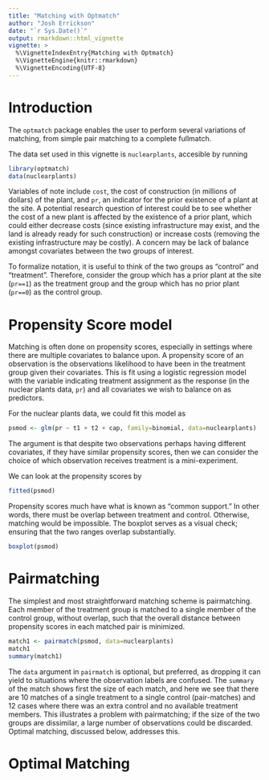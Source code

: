 ```yaml
---
title: "Matching with Optmatch"
author: "Josh Errickson"
date: "`r Sys.Date()`"
output: rmarkdown::html_vignette
vignette: >
  %\VignetteIndexEntry{Matching with Optmatch}
  %\VignetteEngine{knitr::rmarkdown}
  %\VignetteEncoding{UTF-8}
---
```


# Introduction

The `optmatch` package enables the user to perform several variations of
matching, from simple pair matching to a complete fullmatch.

The data set used in this vignette is `nuclearplants`, accesible by running

```r
library(optmatch)
data(nuclearplants)
```

Variables of note include `cost`, the cost of construction (in millions of
dollars) of the plant, and `pr`, an indicator for the prior existence of a plant
at the site. A potential research question of interest could be to see whether
the cost of a new plant is affected by the existence of a prior plant, which
could either decrease costs (since existing infrastructure may exist, and the
land is already ready for such construction) or increase costs (removing the
existing infrastructure may be costly). A concern may be lack of balance amongst
covariates between the two groups of interest.

To formalize notation, it is useful to think of the two groups as "control" and
"treatment". Therefore, consider the group which has a prior plant at the site
(`pr==1`) as the treatment group and the group which has no prior plant
(`pr==0`) as the control group.

# Propensity Score model

Matching is often done on propensity scores, especially in settings where there
are multiple covariates to balance upon. A propensity score of an observation is
the observations likelihood to have been in the treatment group given their
covariates. This is fit using a logistic regression model with the variable
indicating treatment assignment as the response (in the nuclear plants data,
`pr`) and all covariates we wish to balance on as predictors.

For the nuclear plants data, we could fit this model as

```r
psmod <- glm(pr ~ t1 + t2 + cap, family=binomial, data=nuclearplants)
```

The argument is that despite two observations perhaps having different
covariates, if they have similar propensity scores, then we can consider the
choice of which observation receives treatment is a mini-experiment.

We can look at the propensity scores by

```r
fitted(psmod)
```

Propensity scores much have what is known as "common support." In other words,
there must be overlap between treatment and control. Otherwise, matching would
be impossible. The boxplot serves as a visual check; ensuring that the two
ranges overlap substantially.

```r
boxplot(psmod)
```

# Pairmatching

The simplest and most straightforward matching scheme is pairmatching. Each
member of the treatment group is matched to a single member of the control
group, without overlap, such that the overall distance between propensity scores
in each matched pair is minimized.

```r
match1 <- pairmatch(psmod, data=nuclearplants)
match1
summary(match1)
```

The `data` argument in `pairmatch` is optional, but preferred, as dropping it
can yield to situations where the observation labels are confused. The `summary`
of the match shows first the size of each match, and here we see that there are
10 matches of a single treatment to a single control (pair-matches) and 12 cases
where there was an extra control and no available treatment members. This
illustrates a problem with pairmatching; if the size of the two groups are
dissimilar, a large number of observations could be discarded. Optimal matching,
discussed below, addresses this.

# Optimal Matching
